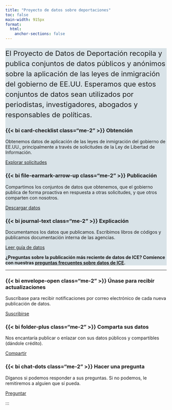 ```yaml
---
title: "Proyecto de datos sobre deportaciones"
toc: false
main-width: 915px
format:
  html:
    anchor-sections: false
---
```


```{=html}
<style>
.bold-link {
  font-weight: bold;
}
</style>
```

::: {.container .py-3 .px-4 .rounded style="background-color: #D9E3E8"}

<p style="font-size:22px; line-height: 2rem">El Proyecto de Datos de Deportación recopila y publica conjuntos de datos públicos y anónimos sobre la aplicación de las leyes de inmigración del gobierno de EE.UU. Esperamos que estos conjuntos de datos sean utilizados por periodistas, investigadores, abogados y responsables de políticas.</p>

::: {.grid}

::: {.g-col-12 .g-col-md-4 .g-col-lg-4}

### {{< bi card-checklist class="me-2" >}} Obtención 

Obtenemos datos de aplicación de las leyes de inmigración del gobierno de EE.UU., principalmente a través de solicitudes de la Ley de Libertad de Información.

[Explorar solicitudes](/foia.html){.btn-action-primary .btn-action .btn .btn-outline-primary .btn-sm role="button"} 

:::

::: {.g-col-12 .g-col-md-4 .g-col-lg-4}

### {{< bi file-earmark-arrow-up class="me-2" >}} Publicación

Compartimos los conjuntos de datos que obtenemos, que el gobierno publica de forma proactiva en respuesta a otras solicitudes, y que otros comparten con nosotros.

[Descargar datos](/data.html){.btn-action-primary .btn-action .btn .btn-outline-primary .btn-sm role="button"} 

:::

::: {.g-col-12 .g-col-md-4 .g-col-lg-4}

### {{< bi journal-text class="me-2" >}} Explicación

Documentamos los datos que publicamos. Escribimos libros de códigos y publicamos documentación interna de las agencias.

[Leer guía de datos](/guide.html){.btn-action-primary .btn-action .btn .btn-outline-primary .btn-sm role="button"} 

:::

<!-- grid-->
:::

<p></p>

**¿Preguntas sobre la publicación más reciente de datos de ICE? Comience con nuestras [preguntas frecuentes sobre datos de ICE](https://deportationdata.org/docs/ice.html#faq){.bold-link}.**

<!-- div -->
::: 

::: {.container .py-3 .px-4}

---

::: {.grid}

::: {.g-col-12 .g-col-md-4 .g-col-lg-4}

### {{< bi envelope-open class="me-2" >}} Únase para recibir actualizaciones

Suscríbase para recibir notificaciones por correo electrónico de cada nueva publicación de datos.

[Suscribirse](https://groups.google.com/a/law.berkeley.edu/g/deportation_data_updates/about){.btn-action-primary .btn-action .btn .btn-outline-primary .btn-sm role="button"} 

:::

::: {.g-col-12 .g-col-md-4 .g-col-lg-4}

### {{< bi folder-plus class="me-2" >}} Comparta sus datos 

Nos encantaría publicar o enlazar con sus datos públicos y compartibles (dándole crédito).

[Compartir](mailto:deportation_data_questions@law.berkeley.edu){.btn .btn-outline-primary .btn-sm role="button"} 

:::


::: {.g-col-12 .g-col-md-4 .g-col-lg-4}

### {{< bi chat-dots class="me-2" >}} Hacer una pregunta 

Díganos si podemos responder a sus preguntas. Si no podemos, le remitiremos a alguien que sí pueda.

[Preguntar](mailto:deportation_data_questions@law.berkeley.edu){.btn-action-primary .btn-action .btn .btn-outline-primary .btn-sm role="button"} 

:::

:::

:::

<!-- div -->
:::


